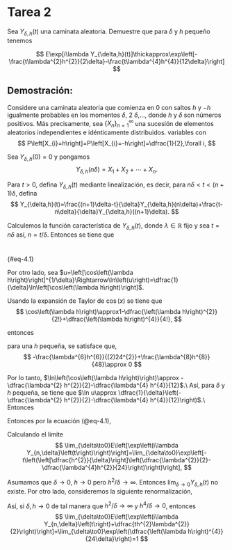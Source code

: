 # Tarea 2



Sea $Y_{\delta,h}(t)$ una caminata aleatoria. Demuestre que para $\delta$ y $h$ pequeño tenemos 
   
$$
E\exp[i\lambda Y_{\delta,h}(t)]\thickapprox\exp\left[-\frac{t\lambda^{2}h^{2}}{2\delta}-\frac{t\lambda^{4}h^{4}}{12\delta}\right]
$$

## Demostración: {.unnumbered}
Considere una caminata aleatoria que comienza en 0 con saltos $h$ y $-h$ igualmente probables
en los momentos $\delta$, 2 $\delta$,$\dots$, donde $h$ y $\delta$ son números positivos. Más precisamente, sea $\{X_{n}\}_{n=1}^{\infty}$ una sucesión de elementos aleatorios independientes e idénticamente distribuidos.
variables con
$$
P\left[X_{i}=h\right]=P\left[X_{i}=-h\right]=\dfrac{1}{2},\forall i,
$$

Sea $Y_{\delta,h}(0)=0$ y pongamos 
$$
Y_{\delta,h}(n\delta)=X_{1}+X_{2}+\cdots+X_{n}.
$$

Para $t>0$, defina $Y_{\delta,h}(t)$ mediante linealización, es decir, para $n\delta<t<(n + 1)\delta$, defina
$$
Y_{\delta,h}(t)=\frac{(n+1)\delta-t}{\delta}Y_{\delta,h}(n\delta)+\frac{t-n\delta}{\delta}Y_{\delta,h}((n+1)\delta).
$$

Calculemos la función característica de $Y_{\delta,h}(t)$, donde $\lambda\in\mathbb{R}$ fijo y sea $t=n\delta$ así, $n=t/\delta$. Entonces se tiene que 


\begin{eqnarray}
    E\exp\left[i\lambda Y_{n,\delta}\left(t\right)\right] & = & \prod_{j=1}^{n}Ee^{i\lambda X_{j}},\text{ por ser variables independientes,}\\
    & = & (Ee^{i\lambda X_{j}})^{n},\text{ por ser idénticamente distribuidas,}\\
    & = & \frac{1}{2}(e^{i\lambda h}+e^{-i\lambda h})^{n},\\
    & = & (\cos(\lambda h))^{n},\\
    & = & (\cos(\lambda h))^{t/\delta},
\end{eqnarray}
$$
\
$${#eq-4.1}

Por otro lado, sea $u=\left[\cos\left(\lambda h\right)\right]^{1/\delta}\Rightarrow\ln\left(u\right)=\dfrac{1}{\delta}\ln\left[\cos\left(\lambda h\right)\right]$. 

Usando la expansión 
de Taylor de $\cos\left(x\right)$ se tiene que
$$
\cos\left(\lambda h\right)\approx1-\dfrac{\left(\lambda h\right)^{2}}{2!}+\dfrac{\left(\lambda h\right)^{4}}{4!},
$$

entonces 

\begin{eqnarray}
    \ln\left(\cos\left(\lambda h\right)\right) & \approx & \ln\left[1-\dfrac{\left(\lambda h\right)^{2}}{2}+\dfrac{\left(\lambda h\right)^{4}}{4!}\right]\\
 & \approx & -\dfrac{\left(\lambda h\right)^{2}}{2!}+\dfrac{\left(\lambda h\right)^{4}}{4!}-\frac{1}{2}\left(-\frac{\lambda^{2}h^{2}}{2!}+\frac{\lambda^{4}h^{4}}{4!}\right)^{2}\\
  & = & -\dfrac{\lambda^{2} h^{2}}{2!}+\dfrac{\lambda ^{4}h^{4}}{4!}-\frac{1}{2}\left(\frac{\lambda^{4}h^{4}}{4}-\frac{\lambda^{6}h^{6}}{24^{2}}+\frac{\lambda^{8}h^{8}}{24}\right)\\
   & = & -\dfrac{\lambda^{2} h^{2}}{2}+\dfrac{\lambda^{4} h^{4}}{24}-\frac{\lambda^{4}h^{4}}{8}-\frac{\lambda^{6}h^{6}}{(2)24^{2}}+\frac{\lambda^{8}h^{8}}{48}\\
   & = & -\dfrac{\lambda^{2} h^{2}}{2}-\dfrac{\lambda^{4} h^{4}}{12}-\frac{\lambda^{6}h^{6}}{(2)24^{2}}+\frac{\lambda^{8}h^{8}}{48}
\end{eqnarray}


para una $h$ pequeña, se satisface que, 
$$
-\frac{\lambda^{6}h^{6}}{(2)24^{2}}+\frac{\lambda^{8}h^{8}}{48}\approx 0
$$

Por lo tanto, $\ln\left(\cos\left(\lambda h\right)\right)\approx -\dfrac{\lambda^{2} h^{2}}{2}-\dfrac{\lambda^{4} h^{4}}{12}$.\\
Así, para $\delta$ y $h$ pequeña, se tiene que $\ln u\approx \dfrac{1}{\delta}\left(-\dfrac{\lambda^{2} h^{2}}{2}-\dfrac{\lambda^{4} h^{4}}{12}\right)$.\\
Entonces 


\begin{equation}
    u\approx\exp\left[\dfrac{1}{\delta}\left(-\dfrac{\lambda^{2} h^{2}}{2}-\dfrac{\lambda^{4} h^{4}}{12}\right)\right]
\end{equation}


Entonces por la ecuación (@eq-4.1),

\begin{equation}
    E\exp\left[i\lambda Y_{n,\delta}\left(t\right)\right]\approx\exp\left[-\dfrac{t\lambda^{2} h^{2}}{2\delta}-\dfrac{t\lambda^{4} h^{4}}{12\delta}\right]
\end{equation}


Calculando el limite
$$
\lim_{\delta\to0}E\left[\exp\left(i\lambda Y_{n,\delta}\left(t\right)\right)\right]=\lim_{\delta\to0}\exp\left[-t\left(\left[\dfrac{h^{2}}{\delta}\right]\left(\dfrac{\lambda^{2}}{2}-\dfrac{\lambda^{4}h^{2}}{24}\right)\right)\right],
$$

Asumamos que $\delta\to0$, $h\to0$ pero $h^{2}/\delta\to\infty$. Entonces $\lim_{\delta\to0} Y_{\delta, h}(t)$ no existe. Por otro lado, consideremos la siguiente renormalización, 


\begin{eqnarray}
    E\exp\left[i\lambda Y_{n,\delta}\left(t\right)+\dfrac{th^{2}\lambda^{2}}{2\delta}\right] & = & E\left[\exp (i\lambda Y_{n,\delta}\left(t\right))\exp\left(\dfrac{th^{2}\lambda^{2}}{2\delta}\right)\right]\\
    & = & \exp\left(\dfrac{th^{2}\lambda^{2}}{2\delta}\right)E\exp\left[ i\lambda Y_{n,\delta}\left(t\right)\right]\\
    & \approx & \exp\left(\dfrac{th^{2}\lambda^{2}}{2\delta}\right)\exp\left[-\dfrac{t\lambda^{2} h^{2}}{2\delta}-\dfrac{t\lambda^{4} h^{4}}{12\delta}\right]\\
    & = & \exp\left(-\dfrac{t\lambda^{4} h^{4}}{12\delta}\right)
\end{eqnarray}


Así, si $\delta,h\to0$ de tal manera que $h^{2}/\delta\to\infty$ y $h^{4}/\delta\to0$, entonces
$$
\lim_{\delta\to0}E\left[\exp\left(i\lambda Y_{n,\delta}\left(t\right)+\dfrac{th^{2}\lambda^{2}}{2}\right)\right]=\lim_{\delta\to0}\exp\left(\dfrac{\left(\lambda h\right)^{4}}{24\delta}\right)=1
$$



